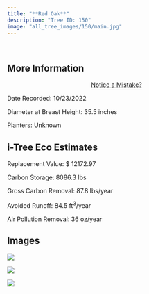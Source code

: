 ```yaml
---
title: "**Red Oak**"
description: "Tree ID: 150"
image: "all_tree_images/150/main.jpg"
---
```


<br>

## **More Information**
::: column-margin
<center><a class="button" href="https://forms.gle/W6f5nwYxrM33hF4f7">Notice a Mistake?</a></center>
:::


Date Recorded:  10/23/2022

Diameter at Breast Height:  35.5  inches

Planters:  Unknown

## **i-Tree Eco Estimates**


 Replacement Value: $ 12172.97

 Carbon Storage:  8086.3  lbs

 Gross Carbon Removal:  87.8  lbs/year

 Avoided Runoff:  84.5  ft<sup>3</sup>/year

 Air Pollution Removal:  36  oz/year

## **Images**


 ![](all_tree_images/150/IMG_6920.jpg)

 ![](all_tree_images/150/IMG_6921.jpg)

 ![](all_tree_images/150/main.jpg)
